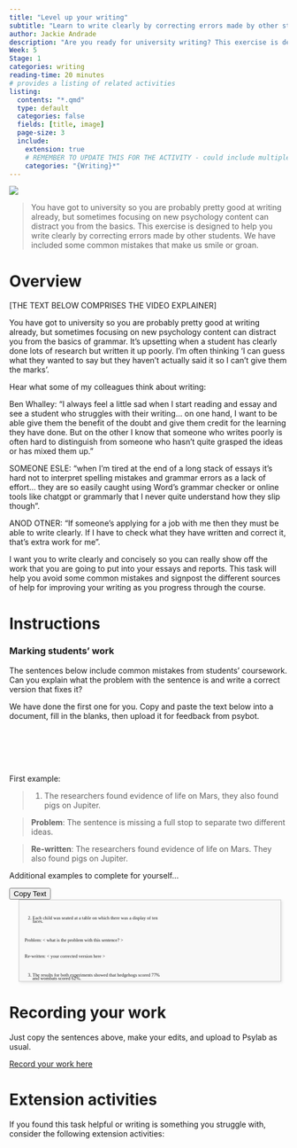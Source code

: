 ```yaml
---
title: "Level up your writing"
subtitle: "Learn to write clearly by correcting errors made by other students."
author: Jackie Andrade
description: "Are you ready for university writing? This exercise is designed to help you write clearly through correcting errors made by other students. We have included some common mistakes that make us smile or groan."
Week: 5
Stage: 1
categories: writing
reading-time: 20 minutes
# provides a listing of related activities
listing:
  contents: "*.qmd"
  type: default
  categories: false
  fields: [title, image]
  page-size: 3
  include:
    extension: true
    # REMEMBER TO UPDATE THIS FOR THE ACTIVITY - could include multiple categories
    categories: "{Writing}*"
---
```


![](../images/DALL·E 2024-07-16 10.34.06 - A scientific scene on Mars with evidence of porcine life, such as pigs walking around the Martian landscape. The setting should look like a futuristic.webp)

> You have got to university so you are probably pretty good at writing already, but sometimes focusing on new psychology content can distract you from the basics. This exercise is designed to help you write clearly by correcting errors made by other students. We have included some common mistakes that make us smile or groan.



# Overview

[THE TEXT BELOW COMPRISES THE VIDEO EXPLAINER]

You have got to university so you are probably pretty good at writing already, but sometimes focusing on new psychology content can distract you from the basics of grammar. It’s upsetting when a student has clearly done lots of research but written it up poorly. I’m often thinking ‘I can guess what they wanted to say but they haven’t actually said it so I can’t give them the marks’. 

Hear what some of my colleagues think about writing:

Ben Whalley: "I always feel a little sad when I start reading and essay and see a student who struggles with their writing… on one hand, I want to be able give them the benefit of the doubt and give them credit for the learning they have done. But on the other I know that someone who writes poorly is often hard to distinguish from someone who hasn’t quite grasped the ideas or has mixed them up." 

SOMEONE ESLE: “when I’m tired at the end of a long stack of essays it’s hard not to interpret spelling mistakes and grammar errors as a lack of effort… they are so easily caught using Word’s grammar checker or online tools like chatgpt or grammarly that I never quite understand how they slip though”. 

ANOD OTNER: “If someone’s applying for a job with me then they must be able to write clearly. If I have to check what they have written and correct it, that’s extra work for me”.

I want you to write clearly and concisely so you can really show off the work that you are going to put into your essays and reports. This task will help you avoid some common mistakes and signpost the different sources of help for improving your writing as you progress through the course.



# Instructions


:::{.instruction}

### Marking students’ work 


The sentences below include common mistakes from students’ coursework. Can you explain what the problem with the sentence is and write a correct version that fixes it? 

We have done the first one for you. Copy and paste the text below into a document, fill in the blanks, then upload it for feedback from psybot.

:::


<br><br><br><br>


First example:

> 1.	The researchers found evidence of life on Mars, they also found pigs on Jupiter. 

> **Problem**: The sentence is missing a full stop to separate two different ideas.

> **Re-written**: The researchers found evidence of life on Mars. They also found pigs on Jupiter.




Additional examples to complete for yourself...

<button id="copy-button" class="float-end btn btn-sm btn-success">Copy Text</button>

<style>
.copybox {
  margin-left:2em;
  width: 90% !important;
  font-size:.6em;
  white-space: pre-wrap; 
  height:15em; 
  overflow: scroll;
  line-height:.7em;
  font-family: mono;
  padding: 10px; 
  border: 1px solid #ccc; 
  box-shadow: 2px 2px 5px rgba(0, 0, 0, 0.1); /* Adds a subtle drop shadow */
  background-color: #f8f8f8; /* Matches the background color of <pre> */
}


</style>



:::{.copybox .verbatim}


2.	Each child was seated at a table on which there was a display of ten faces.

Problem: < what is the problem with this sentence? >

Re-written: < your corrected version here >




3.	The results for both experiments showed that hedgehogs scored 77% and wombats scored 62%.

Problem: ?

Re-written:  < your corrected version here >




4.	Seventy marmosets partook in the study. 

Problem:

Re-written:



5.	The participants were half male and half female. 

Problem:

Re-written:



6.	There was no affect of rain on mood. However, mood was effected by videos of kittens. 

Problem:

Re-written:




7.	The results of this experiment showed that children in the sweets and caffeine condition performed better than children in the lettuce and broccoli condition. 

Problem:

Re-written:




8.	A total of 71 people were used in this study. 

Problem:

Re-written:




9.	Questionnaires were completed by four participants. 

Problem:

Re-written:


:::


<script>

document.addEventListener('DOMContentLoaded', function() {
  const div = document.querySelector('.copybox');
  const button = document.getElementById('copy-button');

  // Function to copy text to clipboard
  function copyToClipboard() {
    const range = document.createRange();
    range.selectNodeContents(div);
    const selection = window.getSelection();
    selection.removeAllRanges();
    selection.addRange(range);

    try {
      document.execCommand('copy');
      alert('Copied to clipboard. Now edit the sentences and upload to PsyBot');
    } catch (err) {
      alert('Failed to copy text');
    }
    selection.removeAllRanges(); // Deselect the text
  }

  // Event listener for the copy button
  button.addEventListener('click', copyToClipboard);
});



</script>



# Recording your work

Just copy the sentences above, make your edits, and upload to Psylab as usual. 


[Record your work here](psy){.submit-work .btn .btn-primary}



# Extension activities

If you found this task helpful or writing is something you struggle with, consider the following extension activities:

::: {#sample-listings}
:::
